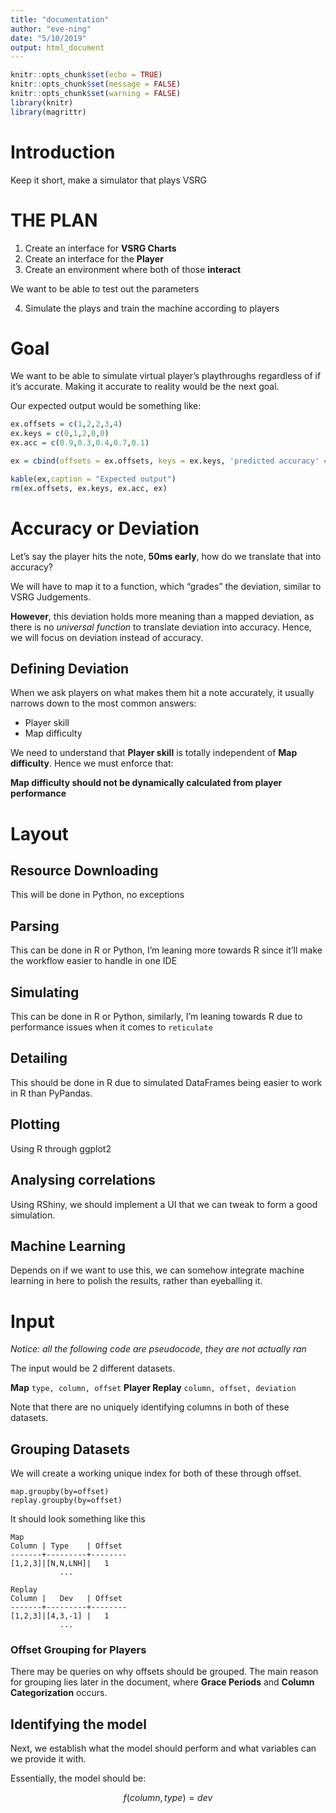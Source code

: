 ```yaml
---
title: "documentation"
author: "eve-ning"
date: "5/10/2019"
output: html_document
---
```


```r
knitr::opts_chunk$set(echo = TRUE)
knitr::opts_chunk$set(message = FALSE)
knitr::opts_chunk$set(warning = FALSE)
library(knitr)
library(magrittr)
```

# Introduction

Keep it short, make a simulator that plays VSRG

# THE PLAN

1. Create an interface for **VSRG Charts**
2. Create an interface for the **Player**
3. Create an environment where both of those **interact**

  We want to be able to test out the parameters

4. Simulate the plays and train the machine according to players

# Goal

We want to be able to simulate virtual player's playthroughs regardless of if it's accurate.
Making it accurate to reality would be the next goal.

Our expected output would be something like:

```r
ex.offsets = c(1,2,2,3,4)
ex.keys = c(0,1,2,0,0)
ex.acc = c(0.9,0.3,0.4,0.7,0.1)

ex = cbind(offsets = ex.offsets, keys = ex.keys, 'predicted accuracy' = ex.acc)

kable(ex,caption = "Expected output")
rm(ex.offsets, ex.keys, ex.acc, ex)
```

# Accuracy or Deviation

Let's say the player hits the note, **50ms early**, how do we translate that into accuracy? 

We will have to map it to a function, which "grades" the deviation, similar to VSRG Judgements.

**However**, this deviation holds more meaning than a mapped deviation, as there is no *universal function* to translate deviation into accuracy. Hence, we will focus on deviation instead of accuracy.

## Defining Deviation

When we ask players on what makes them hit a note accurately, it usually narrows down to the most common answers:

- Player skill
- Map difficulty

We need to understand that **Player skill** is totally independent of **Map difficulty**. Hence we must enforce that:

**Map difficulty should not be dynamically calculated from player performance**

# Layout

## Resource Downloading
This will be done in Python, no exceptions

## Parsing
This can be done in R or Python, I'm leaning more towards R since it'll make the workflow easier to handle in one IDE

## Simulating
This can be done in R or Python, similarly, I'm leaning towards R due to performance issues when it comes to `reticulate`

## Detailing
This should be done in R due to simulated DataFrames being easier to work in R than PyPandas.

## Plotting
Using R through ggplot2

## Analysing correlations
Using RShiny, we should implement a UI that we can tweak to form a good simulation.

## Machine Learning
Depends on if we want to use this, we can somehow integrate machine learning in here to polish the results, rather than eyeballing it.

# Input

*Notice: all the following code are pseudocode, they are not actually ran*

The input would be 2 different datasets.

**Map** `type, column, offset`
**Player Replay** `column, offset, deviation`

Note that there are no uniquely identifying columns in both of these datasets.

## Grouping Datasets

We will create a working unique index for both of these through offset.

```
map.groupby(by=offset)
replay.groupby(by=offset)
```
It should look something like this
```
Map
Column | Type    | Offset
-------+---------+--------
[1,2,3]|[N,N,LNH]|   1
           ...

Replay
Column |   Dev   | Offset
-------+---------+--------
[1,2,3]|[4,3,-1] |   1
           ...
```

### Offset Grouping for Players

There may be queries on why offsets should be grouped. The main reason for grouping lies later in the document, where **Grace Periods** and **Column Categorization** occurs.

## Identifying the model

Next, we establish what the model should perform and what variables can we provide it with.

Essentially, the model should be:

$$f(column, type) = dev$$






